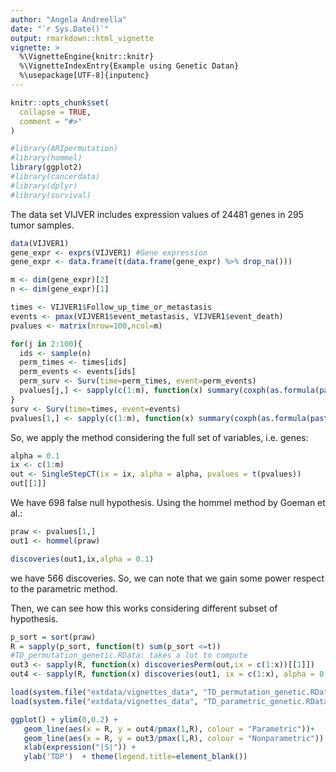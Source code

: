 ```yaml
---
author: "Angela Andreella"
date: "`r Sys.Date()`"
output: rmarkdown::html_vignette
vignette: >
  %\VignetteEngine{knitr::knitr}
  %\VignetteIndexEntry{Example using Genetic Datan}
  %\usepackage[UTF-8]{inputenc}
---
```


```r
knitr::opts_chunk$set(
  collapse = TRUE,
  comment = "#>"
)
```

```r
#library(ARIpermutation)
#library(hommel)
library(ggplot2)
#library(cancerdata)
#library(dplyr)
#library(survival)
```

The data set VIJVER includes expression values of 24481 genes in 295 tumor samples. 

```r
data(VIJVER1)
gene_expr <- exprs(VIJVER1) #Gene expression
gene_expr <- data.frame(t(data.frame(gene_expr) %>% drop_na()))

m <- dim(gene_expr)[2] 
n <- dim(gene_expr)[1] 

times <- VIJVER1$Follow_up_time_or_metastasis
events <- pmax(VIJVER1$event_metastasis, VIJVER1$event_death) 
pvalues <- matrix(nrow=100,ncol=m)

for(j in 2:100){
  ids <- sample(n)
  perm_times <- times[ids]
  perm_events <- events[ids]
  perm_surv <- Surv(time=perm_times, event=perm_events)
  pvalues[j,] <- sapply(c(1:m), function(x) summary(coxph(as.formula(paste("perm_surv ~ ", names(gene_expr)[x] )), data=gene_expr))$sctest[3],simplify = T)
}
surv <- Surv(time=times, event=events)
pvalues[1,] <- sapply(c(1:m), function(x) summary(coxph(as.formula(paste("surv ~ ", names(gene_expr)[x] )), data=gene_expr))$sctest[3],simplify = T)
```

So, we apply the method considering the full set of variables, i.e. genes:

```r
alpha = 0.1
ix <- c(1:m)
out <- SingleStepCT(ix = ix, alpha = alpha, pvalues = t(pvalues))
out[[1]]
```

We have $698$ false null hypothesis. Using the hommel method by Goeman et al.:

```r

praw <- pvalues[1,]
out1 <- hommel(praw)

discoveries(out1,ix,alpha = 0.1)
```

we have $566$ discoveries. So, we can note that we gain some power respect to the parametric method.

Then, we can see how this works considering different subset of hypothesis.

```r
p_sort = sort(praw)
R = sapply(p_sort, function(t) sum(p_sort <=t)) 
#TD_permutation_genetic.RData: takes a lot to compute
out3 <- sapply(R, function(x) discoveriesPerm(out,ix = c(1:x))[[1]])
out4 <- sapply(R, function(x) discoveries(out1, ix = c(1:x), alpha = 0.1))
```

```r
load(system.file("extdata/vignettes_data", "TD_permutation_genetic.RData", package = "ARIpermutation"))
load(system.file("extdata/vignettes_data", "TD_parametric_genetic.RData", package = "ARIpermutation"))

ggplot() + ylim(0,0.2) +
   geom_line(aes(x = R, y = out4/pmax(1,R), colour = "Parametric"))+ 
   geom_line(aes(x = R, y = out3/pmax(1,R), colour = "Nonparametric")) +
   xlab(expression("|S|")) +
   ylab('TDP')  + theme(legend.title=element_blank())
```



